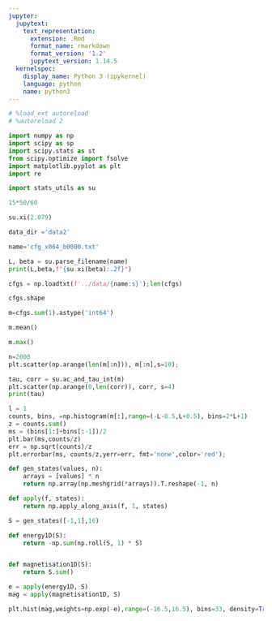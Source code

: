```yaml
---
jupyter:
  jupytext:
    text_representation:
      extension: .Rmd
      format_name: rmarkdown
      format_version: '1.2'
      jupytext_version: 1.14.5
  kernelspec:
    display_name: Python 3 (ipykernel)
    language: python
    name: python3
---
```


```python
# %load_ext autoreload
# %autoreload 2
```

```python
import numpy as np
import scipy as sp
import scipy.stats as st
from scipy.optimize import fsolve
import matplotlib.pyplot as plt
import re
```

```python
import stats_utils as su
```

```python
15*50/60
```

```python
su.xi(2.079)
```

```python
data_dir ='data2'
```

```python
name='cfg_x064_b0000.txt'
```

```python
L, beta = su.parse_filename(name)
print(L,beta,f"{su.xi(beta):.2f}")
```

```python
cfgs = np.loadtxt(f'../data/{name:s}');len(cfgs)
```

```python
cfgs.shape
```

```python
m=cfgs.sum(1).astype('int64')
```

```python
m.mean()
```

```python
m.max()
```

```python
n=2000
plt.scatter(np.arange(len(m[:n])), m[:n],s=10);
```

```python
tau, corr = su.ac_and_tau_int(m)
plt.scatter(np.arange(0,len(corr)), corr, s=4)
print(tau)
```

```python
l = 1
counts, bins, =np.histogram(m[:],range=(-L-0.5,L+0.5), bins=2*L+1)
z = counts.sum()
ms = (bins[1:]+bins[:-1])/2
plt.bar(ms,counts/z)
err = np.sqrt(counts)/z
plt.errorbar(ms, counts/z,yerr=err, fmt='none',color='red');
```

```python
def gen_states(values, n):
    arrays = [values] * n
    return np.array(np.meshgrid(*arrays)).T.reshape(-1, n)
```

```python
def apply(f, states):
    return np.apply_along_axis(f, 1, states)
```

```python
S = gen_states([-1,1],16)
```

```python
def energy1D(S):
    return -np.sum(np.roll(S, 1) * S)


def magnetisation1D(S):
    return S.sum()
```

```python
e = apply(energy1D, S)
mag = apply(magnetisation1D, S)
```

```python
plt.hist(mag,weights=np.exp(-e),range=(-16.5,16.5), bins=33, density=True);
```

```python

```
